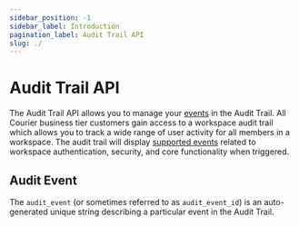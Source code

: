 ```yaml
---
sidebar_position: -1
sidebar_label: Introduction
pagination_label: Audit Trail API
slug: ./
---
```



# Audit Trail API

The Audit Trail API allows you to manage your [events](https://app.courier.com/settings/audit-trail) in the Audit Trail. All Courier business tier customers gain access to a workspace audit trail which allows you to track a wide range of user activity for all members in a workspace. The audit trail will display [supported events](https://www.courier.com/docs/guides/business/audit-trail/) related to workspace authentication, security, and core functionality when triggered.

## Audit Event

The `audit_event` (or sometimes referred to as `audit_event_id`) is an auto-generated unique string describing a particular event in the Audit Trail.

